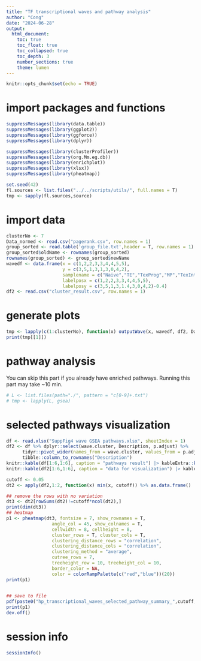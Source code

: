 ```yaml
---
title: "TF transcriptional waves and pathway analysis"
author: "Cong"
date: "2024-06-28"
output: 
  html_document:
    toc: true
    toc_float: true
    toc_collapsed: true
    toc_depth: 3
    number_sections: true
    theme: lumen
---
```


```r
knitr::opts_chunk$set(echo = TRUE)
```

# import packages and functions
```r
suppressMessages(library(data.table))
suppressMessages(library(ggplot2))
suppressMessages(library(ggforce))
suppressMessages(library(dplyr))

suppressMessages(library(clusterProfiler))
suppressMessages(library(org.Mm.eg.db))
suppressMessages(library(enrichplot))
suppressMessages(library(xlsx))
suppressMessages(library(pheatmap))

set.seed(42)
fl.sources <- list.files("../../scripts/utils/", full.names = T)
tmp <- sapply(fl.sources,source)
```

# import data
```r
clusterNo <- 7
Data_normed <- read.csv("pagerank.csv", row.names = 1)
group_sorted <- read.table('group_file.txt',header = T, row.names = 1)
group_sorted$oldName <- rownames(group_sorted)
rownames(group_sorted) <- group_sorted$newName
wavedf <- data.frame(x = c(1,2,2,3,3,4,4,5,5), 
                     y = c(3,5,1,3,1,3,0,4,2),
                     samplename = c("Naive","TE","TexProg","MP","TexInt","TRM","TexTerm","TEM","TCM"),
                     labelposx = c(1,2,2,3,3,4,4,5,5),
                     labelposy = c(3,5,1,3,1.4,3,0,4,2)-0.4)
df2 <- read.csv("cluster_result.csv", row.names = 1)
```

# generate plots

```r
tmp <- lapply(c(1:clusterNo), function(x) outputWave(x, wavedf, df2, Data_normed, group_sorted))
print(tmp[[1]])

```


# pathway analysis
You can skip this part if you already have enriched pathways. Running this part may take ~10 min.
```r
# L <- list.files(path="./", pattern = "c[0-9]+.txt")
# tmp <- lapply(L, gsea)

```
# selected pathways visualization
```r
df <- read.xlsx("SuppFig4 wave GSEA pathways.xlsx", sheetIndex = 1) 
df2 <- df %>% dplyr::select(wave.cluster, Description, p.adjust) %>%
      tidyr::pivot_wider(names_from = wave.cluster, values_from = p.adjust) %>% as.data.frame() %>% replace(is.na(.), 1) %>%
      tibble::column_to_rownames("Description") 
knitr::kable(df[1:6,1:6], caption = "pathways result") |> kableExtra::kable_styling(latex_options = 'scale_down')
knitr::kable(df2[1:6,1:6], caption = "data for visualization") |> kableExtra::kable_styling(latex_options = 'scale_down')
```


```r
cutoff <- 0.05
dt2 <- apply(df2,1:2, function(x) min(x, cutoff)) %>% as.data.frame()

## remove the rows with no variation
dt3 <- dt2[rowSums(dt2)!=cutoff*ncol(dt2),]
print(dim(dt3))
## heatmap
p1 <- pheatmap(dt3, fontsize = 7, show_rownames = T,
                 angle_col = 45, show_colnames = T,
                 cellwidth = 8, cellheight = 8,
                 cluster_rows = T, cluster_cols = T,
                 clustering_distance_rows = "correlation",
                 clustering_distance_cols = "correlation",
                 clustering_method = "average",
                 cutree_rows = 7, 
                 treeheight_row = 10, treeheight_col = 10,
                 border_color = NA,
                 color = colorRampPalette(c("red","blue"))(20))
print(p1)
    
```

```r
## save to file
pdf(paste0("hp_transcriptional_waves_selected_pathway_summary_",cutoff,"_max_hclust_cluster.pdf"))
print(p1)
dev.off()

```


# session info
```r
sessionInfo()
```

